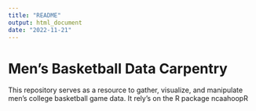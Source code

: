 ```yaml
---
title: "README"
output: html_document
date: "2022-11-21"
---
```


# Men's Basketball Data Carpentry

This repository serves as a resource to gather, visualize, and manipulate men's college basketball game data. It rely's on the R package ncaahoopR

